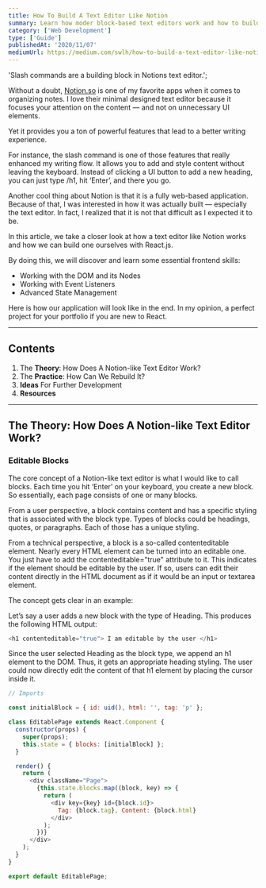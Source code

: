 ```yaml
---
title: How To Build A Text Editor Like Notion
summary: Learn how moder block-based text editors work and how to build one.
category: ['Web Development']
type: ['Guide']
publishedAt: '2020/11/07'
mediumUrl: https://medium.com/swlh/how-to-build-a-text-editor-like-notion-c510aedfdfcc
---
```



  'Slash commands are a building block in Notions text editor.';

Without a doubt, [Notion.so](https://notion.so) is one of my favorite apps when it comes to organizing notes. I love their minimal designed text editor because it focuses your attention on the content — and not on unnecessary UI elements.

Yet it provides you a ton of powerful features that lead to a better writing experience.

For instance, the slash command is one of those features that really enhanced my writing flow. It allows you to add and style content without leaving the keyboard. Instead of clicking a UI button to add a new heading, you can just type /h1, hit ‘Enter’, and there you go.

Another cool thing about Notion is that it is a fully web-based application. Because of that, I was interested in how it was actually built — especially the text editor. In fact, I realized that it is not that difficult as I expected it to be.

In this article, we take a closer look at how a text editor like Notion works and how we can build one ourselves with React.js.

By doing this, we will discover and learn some essential frontend skills:

- Working with the DOM and its Nodes
- Working with Event Listeners
- Advanced State Management

Here is how our application will look like in the end. In my opinion, a perfect project for your portfolio if you are new to React.

<BlogPicture
  src={NotionCloneGif}
  alt="Notion clone"
  caption="The final application!"
/>

---

## Contents

1. The **Theory**: How Does A Notion-like Text Editor Work?
2. The **Practice**: How Can We Rebuild It?
3. **Ideas** For Further Development
4. **Resources**

---

## The Theory: How Does A Notion-like Text Editor Work?

### Editable Blocks

The core concept of a Notion-like text editor is what I would like to call blocks. Each time you hit ‘Enter’ on your keyboard, you create a new block. So essentially, each page consists of one or many blocks.

From a user perspective, a block contains content and has a specific styling that is associated with the block type. Types of blocks could be headings, quotes, or paragraphs. Each of those has a unique styling.

From a technical perspective, a block is a so-called contenteditable element. Nearly every HTML element can be turned into an editable one. You just have to add the contenteditable="true" attribute to it. This indicates if the element should be editable by the user. If so, users can edit their content directly in the HTML document as if it would be an input or textarea element.

The concept gets clear in an example:

Let’s say a user adds a new block with the type of Heading. This produces the following HTML output:

```js
<h1 contenteditable="true"> I am editable by the user </h1>
```

Since the user selected Heading as the block type, we append an h1 element to the DOM. Thus, it gets an appropriate heading styling. The user could now directly edit the content of that h1 element by placing the cursor inside it.

```js
// Imports

const initialBlock = { id: uid(), html: '', tag: 'p' };

class EditablePage extends React.Component {
  constructor(props) {
    super(props);
    this.state = { blocks: [initialBlock] };
  }

  render() {
    return (
      <div className="Page">
        {this.state.blocks.map((block, key) => {
          return (
            <div key={key} id={block.id}>
              Tag: {block.tag}, Content: {block.html}
            </div>
          );
        })}
      </div>
    );
  }
}

export default EditablePage;
```
